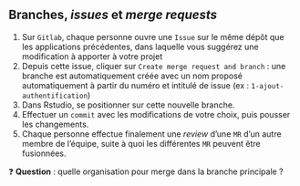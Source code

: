 :::{.callout-tip collapse="true" icon=false}
## Branches, *issues* et *merge requests*

::: {.incremental}
1. Sur `Gitlab`, chaque personne ouvre une `Issue` sur le même dépôt que les applications précédentes, dans laquelle vous suggérez une modification à apporter à votre projet
2. Depuis cette issue, cliquer sur `Create merge request and branch` : une branche est automatiquement créée avec un nom proposé automatiquement à partir du numéro et intitulé de issue (ex : `1-ajout-authentification`)
3. Dans Rstudio, se positionner sur cette nouvelle branche.
4. Effectuer un `commit` avec les modifications de votre choix, puis pousser les changements.
5. Chaque personne effectue finalement une *review* d'une `MR` d'un autre membre de l'équipe, suite à quoi les différentes `MR` peuvent être fusionnées.
:::
:::

❓ **Question** : quelle organisation pour merge dans la branche principale ?

